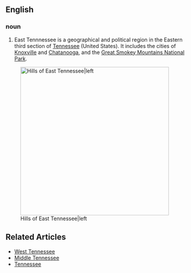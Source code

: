 ==English==

===noun===
# East Tennnessee is a geographical and political region in the Eastern third section of [[Tennessee]] (United States). It includes the cities of [[Knoxville]] and [[Chatanooga]], and the [[Great Smokey Mountains National Park]].

{{wikipedia}}

[[Image:HillsofEastTN3.jpg|400px|thumb|Hills of East Tennessee|left]]

==Related Articles==

*[[West Tennessee]]
*[[Middle Tennessee]]
*[[Tennessee]]